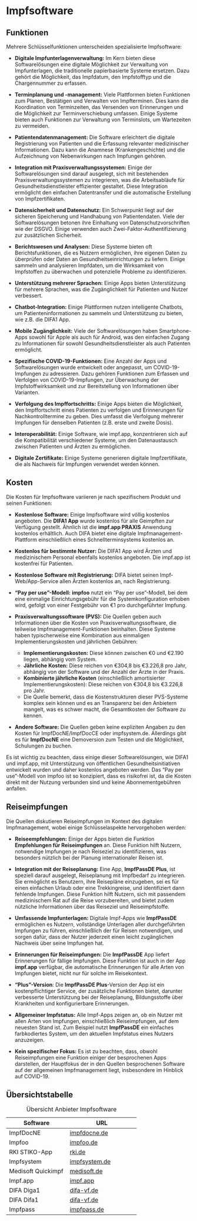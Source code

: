 # Impfsoftware

## Funktionen

Mehrere Schlüsselfunktionen unterscheiden spezialisierte Impfsoftware:

- **Digitale Impfunterlagenverwaltung:** Im Kern bieten diese Softwarelösungen eine digitale Möglichkeit zur Verwaltung von Impfunterlagen, die traditionelle papierbasierte Systeme ersetzen. Dazu gehört die Möglichkeit, das Impfdatum, den Impfstofftyp und die Chargennummer zu erfassen.
  
- **Terminplanung und -management:** Viele Plattformen bieten Funktionen zum Planen, Bestätigen und Verwalten von Impfterminen. Dies kann die Koordination von Terminzeiten, das Versenden von Erinnerungen und die Möglichkeit zur Terminverschiebung umfassen. Einige Systeme bieten auch Funktionen zur Verwaltung von Terminslots, um Wartezeiten zu vermeiden.
  
- **Patientendatenmanagement:** Die Software erleichtert die digitale Registrierung von Patienten und die Erfassung relevanter medizinischer Informationen. Dazu kann die Anamnese (Krankengeschichte) und die Aufzeichnung von Nebenwirkungen nach Impfungen gehören.
  
- **Integration mit Praxisverwaltungssystemen:** Einige der Softwarelösungen sind darauf ausgelegt, sich mit bestehenden Praxisverwaltungssystemen zu integrieren, was die Arbeitsabläufe für Gesundheitsdienstleister effizienter gestaltet. Diese Integration ermöglicht den einfachen Datentransfer und die automatische Erstellung von Impfzertifikaten.
  
- **Datensicherheit und Datenschutz:** Ein Schwerpunkt liegt auf der sicheren Speicherung und Handhabung von Patientendaten. Viele der Softwarelösungen betonen ihre Einhaltung von Datenschutzvorschriften wie der DSGVO. Einige verwenden auch Zwei-Faktor-Authentifizierung zur zusätzlichen Sicherheit.
  
- **Berichtswesen und Analysen:** Diese Systeme bieten oft Berichtsfunktionen, die es Nutzern ermöglichen, ihre eigenen Daten zu überprüfen oder Daten an Gesundheitseinrichtungen zu liefern. Einige sammeln und analysieren Impfdaten, um die Wirksamkeit von Impfstoffen zu überwachen und potenzielle Probleme zu identifizieren.
  
- **Unterstützung mehrerer Sprachen:** Einige Apps bieten Unterstützung für mehrere Sprachen, was die Zugänglichkeit für Patienten und Nutzer verbessert.
  
- **Chatbot-Integration:** Einige Plattformen nutzen intelligente Chatbots, um Patienteninformationen zu sammeln und Unterstützung zu bieten, wie z.B. die DIFA1 App.

- **Mobile Zugänglichkeit:** Viele der Softwarelösungen haben Smartphone-Apps sowohl für Apple als auch für Android, was den einfachen Zugang zu Informationen für sowohl Gesundheitsdienstleister als auch Patienten ermöglicht.
  
- **Spezifische COVID-19-Funktionen:** Eine Anzahl der Apps und Softwarelösungen wurde entwickelt oder angepasst, um COVID-19-Impfungen zu adressieren. Dazu gehören Funktionen zum Erfassen und Verfolgen von COVID-19-Impfungen, zur Überwachung der Impfstoffwirksamkeit und zur Bereitstellung von Informationen über Varianten.
  
- **Verfolgung des Impffortschritts:** Einige Apps bieten die Möglichkeit, den Impffortschritt eines Patienten zu verfolgen und Erinnerungen für Nachkontrolltermine zu geben. Dies umfasst die Verfolgung mehrerer Impfungen für denselben Patienten (z.B. erste und zweite Dosis).
  
- **Interoperabilität:** Einige Software, wie impf.app, konzentrieren sich auf die Kompatibilität verschiedener Systeme, um den Datenaustausch zwischen Patienten und Ärzten zu ermöglichen.
  
- **Digitale Zertifikate:** Einige Systeme generieren digitale Impfzertifikate, die als Nachweis für Impfungen verwendet werden können.

## Kosten

Die Kosten für Impfsoftware variieren je nach spezifischem Produkt und seinen Funktionen:

- **Kostenlose Software:** Einige Impfsoftware wird völlig kostenlos angeboten. Die **DIFA1 App** wurde kostenlos für alle Geimpften zur Verfügung gestellt. Ähnlich ist die **impf.app PRAXIS** Anwendung kostenlos erhältlich. Auch DIFA bietet eine digitale Impfmanagement-Plattform einschließlich eines Schnellterminsystems kostenlos an.
  
- **Kostenlos für bestimmte Nutzer:** Die DIFA1 App wird Ärzten und medizinischem Personal ebenfalls kostenlos angeboten. Die impf.app ist kostenfrei für Patienten.
  
- **Kostenlose Software mit Registrierung:** DIFA bietet seinen Impf-Web/App-Service allen Ärzten kostenlos an, nach Registrierung.
  
- **"Pay per use"-Modell:** **impfoo** nutzt ein "Pay per use"-Modell, bei dem eine einmalige Einrichtungsgebühr für die Systemkonfiguration erhoben wird, gefolgt von einer Festgebühr von €1 pro durchgeführter Impfung.
  
- **Praxisverwaltungssoftware (PVS):** Die Quellen geben auch Informationen über die Kosten von Praxisverwaltungssoftware, die teilweise Impfmanagement-Funktionen beinhalten. Diese Systeme haben typischerweise eine Kombination aus einmaligen Implementierungskosten und jährlichen Gebühren:
    - **Implementierungskosten:** Diese können zwischen €0 und €2.190 liegen, abhängig vom System.
    - **Jährliche Kosten:** Diese reichen von €304,8 bis €3.226,8 pro Jahr, abhängig von der Software und der Anzahl der Ärzte in der Praxis.
    - **Kombinierte jährliche Kosten** (einschließlich amortisierter Implementierungskosten): Diese reichen von €304,8 bis €3.226,8 pro Jahr.
    - Die Quelle bemerkt, dass die Kostenstrukturen dieser PVS-Systeme komplex sein können und es an Transparenz bei den Anbietern mangelt, was es schwer macht, die Gesamtkosten der Software zu kennen.

- **Andere Software:** Die Quellen geben keine expliziten Angaben zu den Kosten für ImpfDocNE/ImpfDocCE oder impfsystem.de. Allerdings gibt es für **ImpfDocNE** eine Demoversion zum Testen und die Möglichkeit, Schulungen zu buchen.

Es ist wichtig zu beachten, dass einige dieser Softwarelösungen, wie DIFA1 und impf.app, mit Unterstützung von öffentlichen Gesundheitsinitiativen entwickelt wurden und daher kostenlos angeboten werden. Das "Pay per use"-Modell von impfoo ist so konzipiert, dass es risikofrei ist, da die Kosten direkt mit der Nutzung verbunden sind und keine Abonnementgebühren anfallen.

## Reiseimpfungen

Die Quellen diskutieren Reiseimpfungen im Kontext des digitalen Impfmanagement, wobei einige Schlüsselaspekte hervorgehoben werden:

- **Reiseempfehlungen:** Einige der Apps bieten die Funktion **Empfehlungen für Reiseimpfungen** an. Diese Funktion hilft Nutzern, notwendige Impfungen je nach Reiseziel zu identifizieren, was besonders nützlich bei der Planung internationaler Reisen ist.

- **Integration mit der Reiseplanung:** Eine App, **ImpfPassDE Plus**, ist speziell darauf ausgelegt, Reiseplanung mit Impfbedarf zu integrieren. Sie ermöglicht es Benutzern, ihre Reisepläne einzugeben, sei es für einen einfachen Urlaub oder eine Trekkingreise, und identifiziert dann fehlende Impfungen. Diese Funktion hilft Nutzern, sich mit passendem medizinischem Rat auf die Reise vorzubereiten, und bietet zudem nützliche Informationen über das Reiseziel und Reiseimpfstoffe.

- **Umfassende Impfunterlagen:** Digitale Impf-Apps wie **ImpfPassDE** ermöglichen es Nutzern, vollständige Unterlagen aller durchgeführten Impfungen zu führen, einschließlich der für Reisen notwendigen, und sorgen dafür, dass der Nutzer jederzeit einen leicht zugänglichen Nachweis über seine Impfungen hat.

- **Erinnerungen für Reiseimpfungen:** Die **ImpfPassDE** App liefert Erinnerungen für fällige Impfungen. Diese Funktion ist auch in der App **impf.app** verfügbar, die automatische Erinnerungen für alle Arten von Impfungen bietet, nicht nur für solche im Reisekontext.

- **"Plus"-Version**: Die **ImpfPassDE Plus**-Version der App ist ein kostenpflichtiger Service, der zusätzliche Funktionen bietet, darunter verbesserte Unterstützung bei der Reiseplanung, Bildungsstoffe über Krankheiten und konfigurierbare Erinnerungen.

- **Allgemeiner Impfstatus:** Alle Impf-Apps zeigen an, ob ein Nutzer mit allen Arten von Impfungen, einschließlich Reiseimpfungen, auf dem neuesten Stand ist. Zum Beispiel nutzt **ImpfPassDE** ein einfaches farbkodiertes System, um den aktuellen Impfstatus eines Nutzers anzuzeigen.

- **Kein spezifischer Fokus:** Es ist zu beachten, dass, obwohl Reiseimpfungen eine Funktion einiger der besprochenen Apps darstellen, der Hauptfokus der in den Quellen besprochenen Software auf der allgemeinen Impfmanagement liegt, insbesondere im Hinblick auf COVID-19.

## Übersichtstabelle

| Software                | URL                          |
|--------------------------|------------------------------|
| ImpfDocNE                | [impfdocne.de](https://www.impfdocne.de/)      |
| Impfoo                   | [impfoo.de](https://www.impfoo.de/)            |
| RKI STIKO-App            | [rki.de](https://www.rki.de/DE/Content/Kommissionen/STIKO/App/STIKO-App_node.html) |
| Impfsystem               | [impfsystem.de](https://impfsystem.de/)        |
| Medisoft Quickimpf       | [medisoft.de](https://www.medisoft.de/quickserie/quickimpf/) |
| Impf.app                 | [impf.app](https://www.impf.app/)              |
| DIFA Diga1               | [difa-vf.de](https://difa-vf.de/diga1/)        |
| DIFA Difa1               | [difa-vf.de](https://difa-vf.de/difa1/)        |
| Impfpass                 | [impfpass.de](https://impfpass.de/)            |

: Übersicht Anbieter Impfsoftware
